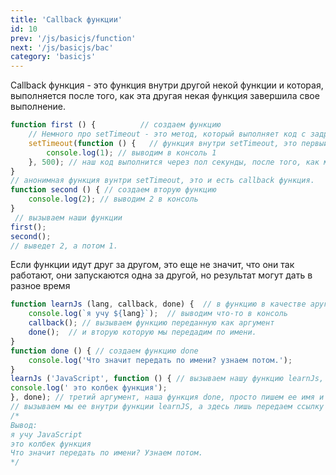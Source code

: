 ```yaml
---
title: 'Callback функции'
id: 10
prev: '/js/basicjs/function'
next: '/js/basicjs/bac'
category: 'basicjs'
---
```


Callback функция - это функция внутри другой некой функции и которая, выполняется после того, как эта другая некая функция завершила свое выполнение. 
```javaScript
function first () {          // создаем функцию
    // Немного про setTimeout - это метод, который выполняет код с задрежкой. Первый аргумент это сам код или функция, а второй время через которое выполнится этот код.
    setTimeout(function () {   // функция внутри setTimeout, это первый аргумент, 500 миллисекунд - второй аргумент.
        console.log(1); // выводим в консоль 1
    }, 500); // наш код выполнится через пол секунды, после того, как мы вызовем функцию first
} 
// анонимная функция вунтри setTimeout, это и есть callback функция.
function second () { // создаем вторую функцию
    console.log(2); // выводим 2 в консоль
}
 // вызываем наши функции
first();
second();
// выведет 2, а потом 1.
```
Если функции идут друг за другом, это еще не значит, что они так работают, они запускаются одна за другой, но результат могут дать в разное время
```javaScript
function learnJs (lang, callback, done) {  // в функцию в качестве аругмента, мы можем передать другую функцию.
    console.log(`я учу ${lang}`);  // выводим что-то в консоль
    callback(); // вызываем функцию переданную как аргумент         
    done();  // и вторую которую мы передадим по имени.
}
function done () { // создаем функцию done
    console.log('Что значит передать по имени? узнаем потом.');
}
learnJs ('JavaScript', function () { // вызываем нашу функцию learnJs, в аргумент lang передаем строку, а в аргумент callback передаем анонимную функцию
console.log(' это колбек функция');
}, done); // третий аргумент, наша функция done, просто пишем ее имя и все, без скобок () - скобки только при вызове функции.
// вызываем мы ее внутри функции learnJS, а здесь лишь передаем ссылку на нее.
/*
Вывод:
я учу JavaScript
это колбек функция
Что значит передать по имени? Узнаем потом.
*/
```
